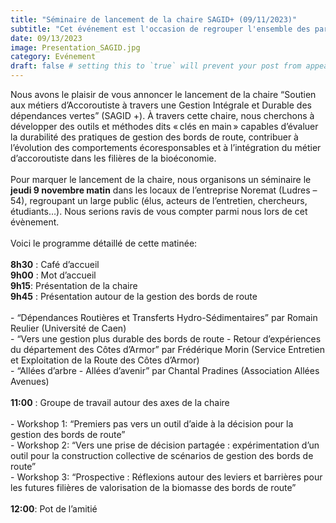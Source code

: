 ```yaml
---
title: "Séminaire de lancement de la chaire SAGID+ (09/11/2023)"
subtitle: "Cet événement est l'occasion de regrouper l'ensemble des partenaires et acteurs impliqués de près ou de loin par les travaux réalisés dans le cadre de la chaire."
date: 09/13/2023
image: Presentation_SAGID.jpg  
category: Evénement
draft: false # setting this to `true` will prevent your post from appearing on your listing page until you're ready!
---
```


Nous avons le plaisir de vous annoncer le lancement de la chaire "Soutien aux métiers d'Accoroutiste à travers une Gestion Intégrale et Durable des dépendances vertes" (SAGID +). À travers cette chaire, nous cherchons à développer des outils et méthodes dits « clés en main » capables d’évaluer la durabilité des pratiques de gestion des bords de route, contribuer à l’évolution des comportements écoresponsables et à l’intégration du métier d’accoroutiste dans les filières de la bioéconomie. <br>
<br>
Pour marquer le lancement de la chaire, nous organisons un séminaire le **jeudi 9 novembre matin** dans les locaux de l’entreprise Noremat (Ludres – 54), regroupant un large public (élus, acteurs de l’entretien, chercheurs, étudiants…). Nous serions ravis de vous compter parmi nous lors de cet évènement. <br>
<br>
Voici le programme détaillé de cette matinée: <br>
<br>
**8h30** : Café d'accueil <br>
**9h00** : Mot d'accueil <br>
**9h15**: Présentation de la chaire <br>
**9h45** : Présentation autour de la gestion des bords de route <br>
<br>
- "Dépendances Routières et Transferts Hydro-Sédimentaires " par Romain Reulier (Université de Caen) <br>
- "Vers une gestion plus durable des bords de route - Retour d'expériences du département des Côtes d'Armor" par Frédérique Morin (Service Entretien et Exploitation de la Route des Côtes d'Armor) <br>
- "Allées d'arbre - Allées d'avenir" par Chantal Pradines (Association Allées Avenues) <br>
<br>
**11:00** : Groupe de travail autour des axes de la chaire <br>
<br>
- Workshop 1: "Premiers pas vers un outil d'aide à la décision pour la gestion des bords de route" <br>
- Workshop 2: "Vers une prise de décision partagée : expérimentation d'un outil pour la construction collective de scénarios de gestion des bords de route" <br>
- Workshop 3: "Prospective : Réflexions autour des leviers et barrières pour les futures filières de valorisation de la biomasse des bords de route" <br>
<br>
**12:00**: Pot de l'amitié <br>
